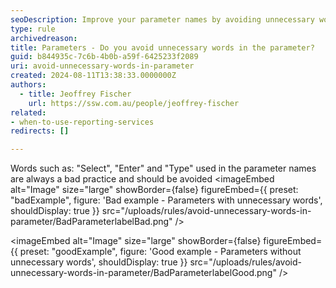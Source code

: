 ```yaml
---
seoDescription: Improve your parameter names by avoiding unnecessary words like "Select" or "Enter" for clearer and more efficient data processing.
type: rule
archivedreason:
title: Parameters - Do you avoid unnecessary words in the parameter?
guid: b844935c-7c6b-4b0b-a59f-6425233f2089
uri: avoid-unnecessary-words-in-parameter
created: 2024-08-11T13:38:33.0000000Z
authors:
  - title: Jeoffrey Fischer
    url: https://ssw.com.au/people/jeoffrey-fischer
related:
- when-to-use-reporting-services
redirects: []

---
```


Words such as: "Select", "Enter" and "Type" used in the parameter names are always a bad practice and should be avoided
<imageEmbed
  alt="Image"
  size="large"
  showBorder={false}
  figureEmbed={{
    preset: "badExample",
    figure: 'Bad example - Parameters with unnecessary words',
    shouldDisplay: true
  }}
  src="/uploads/rules/avoid-unnecessary-words-in-parameter/BadParameterlabelBad.png"
/>

<imageEmbed
  alt="Image"
  size="large"
  showBorder={false}
  figureEmbed={{
    preset: "goodExample",
    figure: 'Good example - Parameters without unnecessary words',
    shouldDisplay: true
  }}
  src="/uploads/rules/avoid-unnecessary-words-in-parameter/BadParameterlabelGood.png"
/>